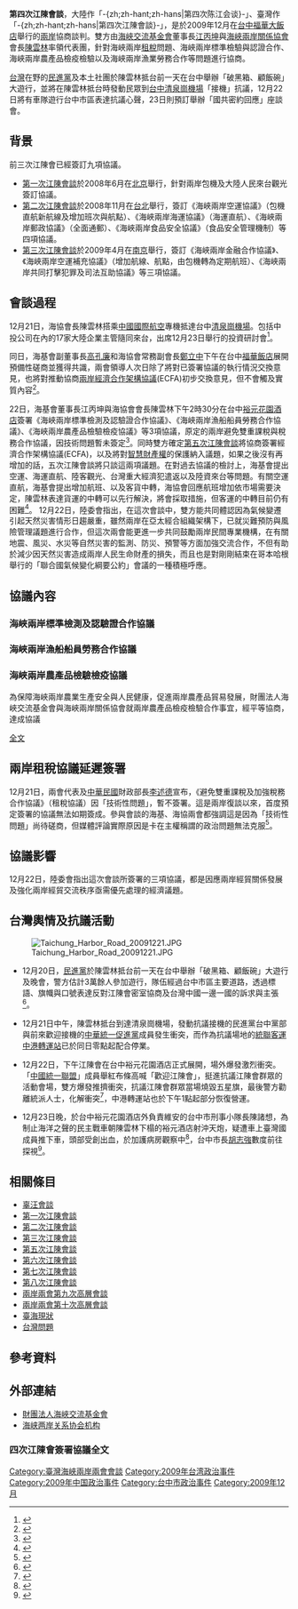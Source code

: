 {{expand|time=2009-12-20T12:41:57+00:00}}
{{noteTA
|T=zh-cn:第四次陈江会谈; zh-hk:第四次陳江會談; zh-tw:第四次江陳會談;
|1=zh-cn:陈江; zh-hk:陳江; zh-tw:江陳;
|2=zh-cn:知识产权; zh-tw:智慧財產權;
|3=zh:辜汪; zh-cn:汪辜; zh-tw:辜汪; zh-hk:汪辜;
}}

'''第四次江陳會談'''，大陸作「-{zh;zh-hant;zh-hans|第四次陈江会谈}-」、臺灣作「-{zh;zh-hant;zh-hans|第四次江陳會談}-」，是於2009年12月在[[台中市|台中福華大飯店]]舉行的[[海峽兩岸|兩岸]]協商談判。雙方由[[海峽交流基金會|海峽交流基金會]]董事長[[江丙坤|江丙坤]]與[[海峽兩岸關係協會|海峽兩岸關係協會]]會長[[陳雲林|陳雲林]]率領代表團，針對海峽兩岸[[租稅|租稅]]問題、海峽兩岸標準檢驗與認證合作、海峽兩岸農產品檢疫檢驗以及海峽兩岸漁業勞務合作等問題進行協商。

[[台灣|台灣]]在野的[[民主進步黨|民進黨]]及本土社團於陳雲林抵台前一天在台中舉辦「破黑箱、顧飯碗」大遊行，並將在陳雲林抵台時發動民眾到[[臺中清泉崗機場|台中清泉崗機場]]「接機」抗議，12月22日將有車隊遊行台中市區表達抗議心聲，23日則預訂舉辦「國共密約回應」座談會。

==背景==
前三次江陳會已經簽訂九項協議。

*[[第一次江陳會談|第一次江陳會談]]於2008年6月在[[北京|北京]]舉行，針對兩岸包機及大陸人民來台觀光簽訂協議。
*[[第二次江陳會談|第二次江陳會談]]於2008年11月在[[台北|台北]]舉行，簽訂《海峽兩岸空運協議》（包機直航新航線及增加班次與航點）、《海峽兩岸海運協議》（海運直航）、《海峽兩岸郵政協議》（全面通郵）、《海峽兩岸食品安全協議》（食品安全管理機制）等四項協議。
*[[第三次江陳會談|第三次江陳會談]]於2009年4月在[[南京|南京]]舉行，簽訂《海峽兩岸金融合作協議》、《海峽兩岸空運補充協議》（增加航線、航點，由包機轉為定期航班）、《海峽兩岸共同打擊犯罪及司法互助協議》等三項協議。

==會談過程==

12月21日，海協會長陳雲林搭乘[[中國國際航空|中國國際航空]]專機抵達台中[[清泉崗機場|清泉崗機場]]。包括中投公司在內的17家大陸企業主管隨同來台，出席12月23日舉行的投資研討會<ref>{{cite news | author=唐孝民、黃國樑 |title=陳雲林來了 4次江陳會啟動 | url=http://udn.com/NEWS/NATIONAL/NATS4/5320890.shtml | publisher=聯合晚報 | date=2009-12-21 | accessdate=2009-12-21 }}</ref>。

同日，海基會副董事長[[高孔廉|高孔廉]]和海協會常務副會長[[鄭立中|鄭立中]]下午在台中[[福華大飯店|福華飯店]]展開預備性磋商並獲得共識，兩會領導人次日除了將對已簽署協議的執行情況交換意見，也將對推動協商[[兩岸經濟合作架構協議|兩岸經濟合作架構協議]](ECFA)初步交換意見，但不會觸及實質內容<ref>{{cite news | author= |title=江陳會確定觸及ECFA議題 | url=http://udn.com/NEWS/NATIONAL/BREAKINGNEWS1/5321435.shtml | publisher=中央社，聯合新聞網引述 | date=2009-12-21 | accessdate=2009-12-21 }}</ref>。

22日，海基會董事長江丙坤與海協會會長陳雲林下午2時30分在台中[[裕元花園酒店|裕元花園酒店]]簽署《海峽兩岸標準檢測及認驗證合作協議》、《海峽兩岸漁船船員勞務合作協議》、《海峽兩岸農產品檢驗檢疫協議》等3項協議，原定的兩岸避免雙重課稅與稅務合作協議，因技術問題暫未簽定<ref>{{cite news | author=郭玫蘭 | title=江陳會簽3協議 租稅協議暫緩 | url=http://www.cna.com.tw/ReadNews/FirstNews_Read.aspx?magNo=4&magNum=14490&pageNo=1 | publisher=中央社 | date=2009-12-22 | accessdate=2009-12-22 | deadurl=yes | archiveurl=https://web.archive.org/web/20160306090114/http://www.cna.com.tw/ReadNews/FirstNews_Read.aspx?magNo=4&magNum=14490&pageNo=1 | archivedate=2016-03-06 }}</ref>。同時雙方確定[[第五次江陳會談|第五次江陳會談]]將協商簽署經濟合作架構協議(ECFA)，以及將對[[智慧財產權|智慧財產權]]的保護納入議題，如果之後沒有再增加的話，五次江陳會談將只談這兩項議題。在對過去協議的檢討上，海基會提出空運、海運直航、陸客觀光、台灣重大經濟犯遣返以及陸資來台等問題。有關空運直航，海基會提出增加航班、以及客貨中轉，海協會回應航班增加依市場需要決定，陳雲林表達貨運的中轉可以先行解決，將會採取措施，但客運的中轉目前仍有困難<ref>{{cite news | author=黃國樑 |title=ECFA 「5次江陳會簽定」 | url=http://udn.com/NEWS/NATIONAL/NATS1/5322991.shtml | publisher=聯合晚報 | date=2009-12-22 | accessdate=2009-12-22 }}</ref>。
12月22日，陸委會指出，在這次會談中，雙方能共同體認因為氣候變遷引起天然災害情形日趨嚴重，雖然兩岸在亞太經合組織架構下，已就災難預防與風險管理議題進行合作，但這次兩會能更進一步共同鼓勵兩岸民間專業機構，在有關地震、風災、水災等自然災害的監測、防災、預警等方面加強交流合作，不但有助於減少因天然災害造成兩岸人民生命財產的損失，而且也是對剛剛結束在哥本哈根舉行的「聯合國氣候變化綱要公約」會議的一種積極呼應。

==協議內容==
===海峽兩岸標準檢測及認驗證合作協議===

===海峽兩岸漁船船員勞務合作協議===

===海峽兩岸農產品檢驗檢疫協議===
為保障海峽兩岸農業生產安全與人民健康，促進兩岸農產品貿易發展，財團法人海峽交流基金會與海峽兩岸關係協會就兩岸農產品檢疫檢驗合作事宜，經平等協商，達成協議

[http://www.mac.gov.tw/public/Data/04261081771.pdf 全文] {{Webarchive|url=https://archive.today/20190110070432/http://www.mac.gov.tw/public/Data/04261081771.pdf |date=2019-01-10 }}

==兩岸租稅協議延遲簽署==
12月21日，兩會代表及[[中華民國|中華民國]]財政部長[[李述德|李述德]]宣布，《避免雙重課稅及加強稅務合作協議》（租稅協議）因「技術性問題」，暫不簽署。這是兩岸復談以來，首度預定簽署的協議無法如期簽成。參與會談的海基、海協兩會都強調這是因為「技術性問題」尚待磋商，但媒體評論實際原因是卡在主權稱謂的政治問題無法克服<ref>{{cite news | author=黃國樑 |title=兩岸租稅協議 上桌前早有不簽準備 | url=http://udn.com/NEWS/NATIONAL/NATS1/5322970.shtml | publisher=聯合晚報 | date=2009-12-22 | accessdate=2009-12-22 }}</ref>。

==協議影響==
12月22日，陸委會指出這次會談所簽署的三項協議，都是因應兩岸經貿關係發展及強化兩岸經貿交流秩序亟需優先處理的經濟議題。

==台灣輿情及抗議活動==
[[File:Taichung_Harbor_Road_20091221.JPG|thumb]]
*12月20日，[[民進黨|民進黨]]於陳雲林抵台前一天在台中舉辦「破黑箱、顧飯碗」大遊行及晚會，警方估計3萬餘人參加遊行，隊伍經過台中市區主要道路，透過標語、旗幟與口號表達反對江陳會密室協商及台灣中國一邊一國的訴求與主張<ref>{{cite news | author=李錫璋 | title=民進黨中市遊行晚會 平和落幕 | url=http://www.cna.com.tw/SearchNews/doDetail.aspx?id=200912200211 | publisher=中央社 | date=2009-12-20 | accessdate=2009-12-20 | deadurl=yes | archiveurl=https://web.archive.org/web/20120718131448/http://www.cna.com.tw/SearchNews/doDetail.aspx?id=200912200211 | archivedate=2012-07-18 }}</ref>。

*12月21日中午，陳雲林抵台到達清泉崗機場，發動抗議接機的民進黨台中黨部與前來歡迎接機的[[中華統一促進黨|中華統一促進黨]]成員發生衝突，而作為抗議場地的[[統聯客運|統聯客運]][[中港轉運站|中港轉運站]]已於同日零點起配合停業。

*12月22日，下午江陳會在台中裕元花園酒店正式展開，場外爆發激烈衝突。「[[中國統一聯盟|中國統一聯盟]]」成員舉紅布條高喊「歡迎江陳會」，挺進抗議江陳會群眾的活動會場，雙方爆發推擠衝突，抗議江陳會群眾當場燒毀五星旗，最後警方勸離統派人士，化解衝突<ref>{{cite news | author=游振昇、李曜丞、熊迺群 |title=場外兩派衝突 燒五星旗抗議江陳會 | url=http://udn.com/NEWS/NATIONAL/NATS4/5323023.shtml | publisher=聯合晚報 | date=2009-12-22 | accessdate=2009-12-22 }}</ref>，中港轉運站也於下午1點起部分恢復營運。

*12月23日晚，於台中裕元花園酒店外負責維安的台中市刑事小隊長陳諸想，為制止海洋之聲的民主戰車朝陳雲林下榻的裕元酒店射沖天炮，疑遭車上臺灣國成員推下車，頭部受創出血，於加護病房觀察中<ref>{{cite news | author=熊迺群、洪敬浤、白錫鏗 |title=抗議江陳會流血衝突 警遭推下車頭傷 | url=http://udn.com/NEWS/NATIONAL/NATS3/5326648.shtml | publisher=聯合報 | date=2009-12-24 | accessdate=2009-12-24 }}</ref>，台中市長[[胡志強_(1948年)|胡志強]]數度前往探視<ref>{{cite news | author=中廣新聞網 | title=江陳會場外員警受傷 胡志強探視：遺憾心痛 | url=http://tw.news.yahoo.com/article/url/d/a/091223/1/1xiwa.htmll | publisher=Yahoo新聞 | date=2009-12-24 | accessdate=2009-12-24 }}{{dead link|date=2018年4月 |bot=InternetArchiveBot |fix-attempted=yes }}</ref>。

==相關條目==
*[[辜汪會談|辜汪會談]]
*[[第一次江陳會談|第一次江陳會談]]
*[[第二次江陳會談|第二次江陳會談]]
*[[第三次江陳會談|第三次江陳會談]]
*[[第五次江陳會談|第五次江陳會談]]
*[[第六次江陳會談|第六次江陳會談]]
*[[第七次江陳會談|第七次江陳會談]]
*[[第八次江陳會談|第八次江陳會談]]
*[[兩岸兩會第九次高層會談|兩岸兩會第九次高層會談]]
*[[兩岸兩會第十次高層會談|兩岸兩會第十次高層會談]]
*[[臺海現狀|臺海現狀]]
*[[台灣問題|台灣問題]]

==參考資料==

{{reflist|2}}

==外部連結==

{{commons|Category:Fourth_round_of_Cross-Strait_Talks|第四次陈江会谈}}

*[http://www.sef.org.tw/ 財團法人海峽交流基金會] {{Wayback|url=http://www.sef.org.tw/ |date=20041020044031 }}
*[https://web.archive.org/web/20090630021920/http://www.gwytb.gov.cn/hx/hxjg.htm 海峡两岸关系协会机构]

===四次江陳會簽署協議全文===

{{江陳會談}}
[[Category:臺灣海峽兩岸兩會會談|Category:臺灣海峽兩岸兩會會談]]
[[Category:2009年台湾政治事件|Category:2009年台湾政治事件]]
[[Category:2009年中国政治事件|Category:2009年中国政治事件]]
[[Category:台中市政治事件|Category:台中市政治事件]]
[[Category:2009年12月|Category:2009年12月]]